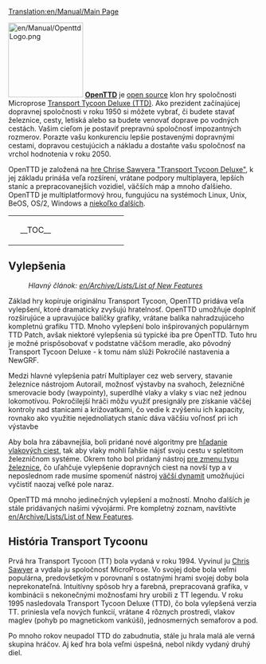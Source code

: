 [[Translation:en/Manual/Main Page]]


[[File:en/Manual/OpenttdLogo.png|left|150px]]
[http://www.openttd.org/ '''OpenTTD'''] je [http://sk.wikipedia.org/wiki/Open_source open source] klon hry spoločnosti Microprose [http://en.wikipedia.org/wiki/Transport_Tycoon Transport Tycoon Deluxe (TTD)]. Ako prezident začínajúcej dopravnej spoločnosti v roku 1950 si môžete vybrať, či budete stavať železnice, cesty, letiská alebo sa budete venovať doprave po vodných cestách. Vašim cieľom je postaviť prepravnú spoločnosť impozantných rozmerov. Porazte vašu konkurenciu lepšie postavenými dopravnými cestami, dopravou cestujúcich a nákladu a dostaňte vašu spoločnosť na vrchol hodnotenia v roku 2050.

OpenTTD je založená na [http://www.chrissawyer.com/info.htm hre Chrise Sawyera "Transport Tycoon Deluxe"], k jej základu prináša veľa rozšírení, vrátane podpory multiplayera, lepších staníc a prepracovanejších vozidiel, väčších máp a mnoho ďalšieho. OpenTTD je multiplatformový hrou, fungujúcu na systémoch Linux, Unix, BeOS, OS/2, Windows a [[en/Archive/Compilation and Ports/Operating system|niekoľko ďalších]].


{| align="center"
|colspan=2 style="background:none; border:0px"|
|width=200 style="background:none; border:0px"| __TOC__
|style="background:none; border:0px"| [[File:sk/Manual/Intro screen.png|frame|center|OpenTTD [[en/Manual/Game interface#main-window-contents|úvodná obrazovka]]]]
|}


==Vylepšenia==
:''Hlavný článok: [[en/Archive/Lists/List of New Features]]''

Základ hry kopíruje originálnu Transport Tycoon, OpenTTD pridáva veľa vylepšení, ktoré dramaticky zvyšujú hratelnosť. OpenTTD umožňuje doplniť rozširujúce a upravujúce balíčky grafiky, vrátane balíka nahradzujúceho kompletnú grafiku TTD. Mnoho vylepšení bolo inšpirovaných populárnym TTD Patch, avšak niektoré vylepšenia sú typické iba pre OpenTTD. Tuto hru je možné prispôsobovať v podstatne väčšom meradle, ako pôvodný Transport Tycoon Deluxe - k tomu nám slúži Pokročilé nastavenia a NewGRF.

Medzi hlavné vylepšenia patrí Multiplayer cez web servery, stavanie železnice nástrojom Autorail, možnosť výstavby na svahoch, železničné smerovacie body (waypointy), superdlhé vlaky a vlaky s viac než jednou lokomotívou. Pokročilejší hráči môžu využiť presignály pre získanie väčšej kontroly nad stanicami a križovatkami, čo vedie k zvýšeniu ich kapacity, rovnako ako využitie nejednoliatych staníc dáva väčšiu voľnosť pri ich výstavbe

Aby bola hra zábavnejšia, boli pridané nové algoritmy pre [[en/Archive/Manual/Yet Another PBS Patch|hľadanie vlakových ciest]], tak aby vlaky mohli ľahšie nájsť svoju cestu v spletitom železničnom systéme. Okrem toho bol pridaný nástroj [[en/Manual/Convert rail|pre zmenu typu železnice]], čo uľahčuje vylepšenie dopravných ciest na novší typ a v neposlednom rade musíme spomenúť nástroj [[en/Archive/Manual/Settings/Extra dynamite|väčší dynamit]] umožňujúci vyčistiť naozaj veľké pole naraz.

OpenTTD má mnoho jedinečných vylepšení a možností. Mnoho ďalších je stále pridávaných našimi vývojármi. Pre kompletný zoznam, navštívte  [[en/Archive/Lists/List of New Features]].

==História Transport Tycoonu==
Prvá hra Transport Tycoon (TT) bola vydaná v roku 1994. Vyvinul ju [http://www.chrissawyer.com/ Chris Sawyer] a vydala ju spoločnosť MicroProse. Vo svojej dobe bola veľmi populárna, predovšetkým v porovnaní s ostatnými hrami svojej doby bola neprekonateľná. Intuitívny spôsob hry a farebná, prepracovaná grafika, v kombinácii s nekonečnými možnosťami hry urobili z TT legendu. V roku 1995 nasledovala Transport Tycoon Deluxe (TTD), čo bola vylepšená verzia TT. priniesla veľa nových funkcií, vrátane 4 rôznych prostredí, vlakov maglev (pohyb po magnetickom vankúši), jednosmerných semaforov a pod.

Po mnoho rokov neupadol TTD do zabudnutia, stále ju hrala malá ale verná skupina hráčov. Aj keď hra bola veľmi úspešná, nebol nikdy vydaný druhý diel.